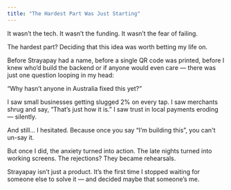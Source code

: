 ```yaml
---
title: "The Hardest Part Was Just Starting"
---
```



<div className={styles.preserve}>


It wasn’t the tech.
It wasn’t the funding.
It wasn’t the fear of failing.

The hardest part?
Deciding that this idea was worth betting my life on.

Before Strayapay had a name,
before a single QR code was printed,
before I knew who’d build the backend or if anyone would even care —
there was just one question looping in my head:

“Why hasn’t anyone in Australia fixed this yet?”

I saw small businesses getting slugged 2% on every tap.
I saw merchants shrug and say, “That’s just how it is.”
I saw trust in local payments eroding — silently.

And still… I hesitated.
Because once you say “I’m building this”,
you can't un-say it.

But once I did,
the anxiety turned into action.
The late nights turned into working screens.
The rejections? They became rehearsals.

Strayapay isn’t just a product.
It’s the first time I stopped waiting for someone else to solve it —
and decided maybe that someone’s me.


</div>